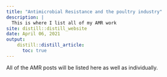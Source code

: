 ```yaml
---
title: "Antimicrobial Resistance and the poultry industry"
description: |
  This is where I list all of my AMR work
site: distill::distill_website
date: April 06, 2021
output:
    distill::distill_article:
      toc: true
---
```


All of the AMR posts will be listed here as well as individually.